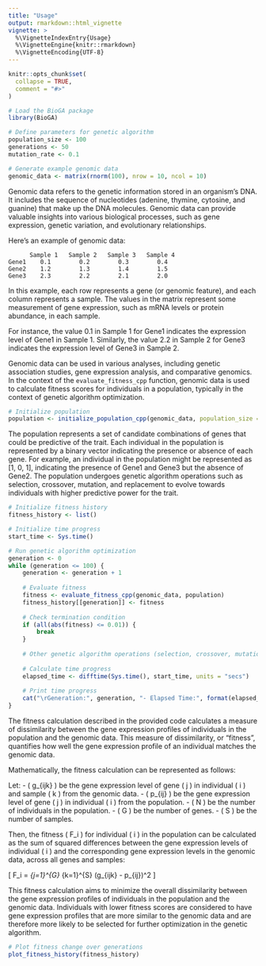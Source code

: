 ---
title: "Usage"
output: rmarkdown::html_vignette
vignette: >
  %\VignetteIndexEntry{Usage}
  %\VignetteEngine{knitr::rmarkdown}
  %\VignetteEncoding{UTF-8}
---

```{r, include = FALSE}
knitr::opts_chunk$set(
  collapse = TRUE,
  comment = "#>"
)
```


```{r}
# Load the BioGA package
library(BioGA)

# Define parameters for genetic algorithm
population_size <- 100
generations <- 50
mutation_rate <- 0.1

# Generate example genomic data
genomic_data <- matrix(rnorm(100), nrow = 10, ncol = 10)
```


Genomic data refers to the genetic information stored in an organism's DNA. It includes the sequence of nucleotides (adenine, thymine, cytosine, and guanine) that make up the DNA molecules. Genomic data can provide valuable insights into various biological processes, such as gene expression, genetic variation, and evolutionary relationships.

Here's an example of genomic data:

```
      Sample 1   Sample 2   Sample 3   Sample 4
Gene1    0.1        0.2        0.3        0.4
Gene2    1.2        1.3        1.4        1.5
Gene3    2.3        2.2        2.1        2.0
```

In this example, each row represents a gene (or genomic feature), and each column represents a sample. The values in the matrix represent some measurement of gene expression, such as mRNA levels or protein abundance, in each sample. 

For instance, the value 0.1 in Sample 1 for Gene1 indicates the expression level of Gene1 in Sample 1. Similarly, the value 2.2 in Sample 2 for Gene3 indicates the expression level of Gene3 in Sample 2.

Genomic data can be used in various analyses, including genetic association studies, gene expression analysis, and comparative genomics. In the context of the `evaluate_fitness_cpp` function, genomic data is used to calculate fitness scores for individuals in a population, typically in the context of genetic algorithm optimization.

```{r}
# Initialize population
population <- initialize_population_cpp(genomic_data, population_size = 5)
```

The population represents a set of candidate combinations of genes that could be predictive of the trait.
Each individual in the population is represented by a binary vector indicating the presence or absence of each gene.
For example, an individual in the population might be represented as [1, 0, 1], indicating the presence of Gene1 and Gene3 but the absence of Gene2.
The population undergoes genetic algorithm operations such as selection, crossover, mutation, and replacement to evolve towards individuals with higher predictive power for the trait.

```{r}
# Initialize fitness history
fitness_history <- list()

# Initialize time progress
start_time <- Sys.time()

# Run genetic algorithm optimization
generation <- 0
while (generation <= 100) {
    generation <- generation + 1
    
    # Evaluate fitness
    fitness <- evaluate_fitness_cpp(genomic_data, population)
    fitness_history[[generation]] <- fitness
    
    # Check termination condition
    if (all(abs(fitness) <= 0.01)) {
        break
    }
    
    # Other genetic algorithm operations (selection, crossover, mutation, replacement)
    
    # Calculate time progress
    elapsed_time <- difftime(Sys.time(), start_time, units = "secs")
    
    # Print time progress
    cat("\rGeneration:", generation, "- Elapsed Time:", format(elapsed_time, units = "secs"), "     ")
}
```


The fitness calculation described in the provided code calculates a measure of dissimilarity between the gene expression profiles of individuals in the population and the genomic data. This measure of dissimilarity, or "fitness", quantifies how well the gene expression profile of an individual matches the genomic data.

Mathematically, the fitness calculation can be represented as follows:

Let:
- \( g_{ijk} \) be the gene expression level of gene \( j \) in individual \( i \) and sample \( k \) from the genomic data.
- \( p_{ij} \) be the gene expression level of gene \( j \) in individual \( i \) from the population.
- \( N \) be the number of individuals in the population.
- \( G \) be the number of genes.
- \( S \) be the number of samples.

Then, the fitness \( F_i \) for individual \( i \) in the population can be calculated as the sum of squared differences between the gene expression levels of individual \( i \) and the corresponding gene expression levels in the genomic data, across all genes and samples:

\[ F_i = \sum_{j=1}^{G} \sum_{k=1}^{S} (g_{ijk} - p_{ij})^2 \]

This fitness calculation aims to minimize the overall dissimilarity between the gene expression profiles of individuals in the population and the genomic data. Individuals with lower fitness scores are considered to have gene expression profiles that are more similar to the genomic data and are therefore more likely to be selected for further optimization in the genetic algorithm.

```{r}
# Plot fitness change over generations
plot_fitness_history(fitness_history)
```

